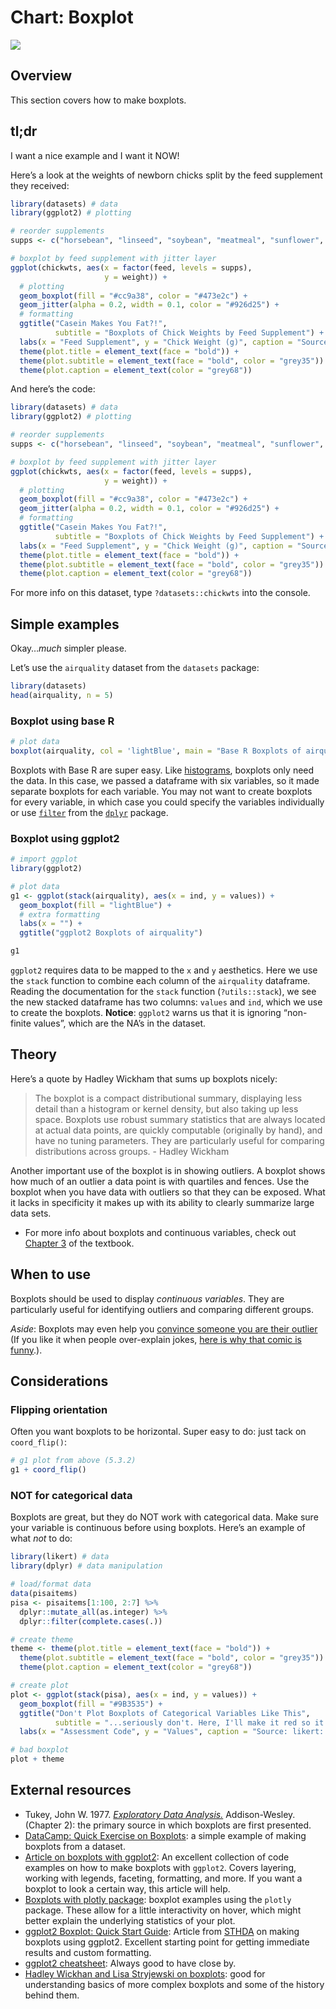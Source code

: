 # Chart: Boxplot {#box}

![](images/banners/banner_boxplot.png)

## Overview

This section covers how to make boxplots.

## tl;dr
I want a nice example and I want it NOW!

Here's a look at the weights of newborn chicks split by the feed supplement they received:

```r
library(datasets) # data
library(ggplot2) # plotting

# reorder supplements
supps <- c("horsebean", "linseed", "soybean", "meatmeal", "sunflower", "casein")

# boxplot by feed supplement with jitter layer
ggplot(chickwts, aes(x = factor(feed, levels = supps), 
                     y = weight)) + 
  # plotting
  geom_boxplot(fill = "#cc9a38", color = "#473e2c") + 
  geom_jitter(alpha = 0.2, width = 0.1, color = "#926d25") +
  # formatting
  ggtitle("Casein Makes You Fat?!",
          subtitle = "Boxplots of Chick Weights by Feed Supplement") +
  labs(x = "Feed Supplement", y = "Chick Weight (g)", caption = "Source: datasets::chickwts") +
  theme(plot.title = element_text(face = "bold")) +
  theme(plot.subtitle = element_text(face = "bold", color = "grey35")) +
  theme(plot.caption = element_text(color = "grey68"))
```

And here's the code:
```r
library(datasets) # data
library(ggplot2) # plotting

# reorder supplements
supps <- c("horsebean", "linseed", "soybean", "meatmeal", "sunflower", "casein")

# boxplot by feed supplement with jitter layer
ggplot(chickwts, aes(x = factor(feed, levels = supps), 
                     y = weight)) + 
  # plotting
  geom_boxplot(fill = "#cc9a38", color = "#473e2c") + 
  geom_jitter(alpha = 0.2, width = 0.1, color = "#926d25") +
  # formatting
  ggtitle("Casein Makes You Fat?!",
          subtitle = "Boxplots of Chick Weights by Feed Supplement") +
  labs(x = "Feed Supplement", y = "Chick Weight (g)", caption = "Source: datasets::chickwts") +
  theme(plot.title = element_text(face = "bold")) +
  theme(plot.subtitle = element_text(face = "bold", color = "grey35")) +
  theme(plot.caption = element_text(color = "grey68"))
```

For more info on this dataset, type `?datasets::chickwts` into the console.

## Simple examples
Okay...*much* simpler please.
 
Let's use the `airquality` dataset from the `datasets` package:
```r
library(datasets)
head(airquality, n = 5)
```

### Boxplot using base R
```r
# plot data
boxplot(airquality, col = 'lightBlue', main = "Base R Boxplots of airquality")
```

Boxplots with Base R are super easy. Like [histograms](histo.html), boxplots only need the data. In this case, we passed a dataframe with six variables, so it made separate boxplots for each variable. You may not want to create boxplots for every variable, in which case you could specify the variables individually or use [`filter`](https://www.rdocumentation.org/packages/dplyr/versions/0.7.5/topics/filter){target="_blank"} from the [`dplyr`](https://www.rdocumentation.org/packages/dplyr/versions/0.7.5){target="_blank"} package.

### Boxplot using ggplot2
```r
# import ggplot
library(ggplot2)

# plot data
g1 <- ggplot(stack(airquality), aes(x = ind, y = values)) + 
  geom_boxplot(fill = "lightBlue") +
  # extra formatting
  labs(x = "") +
  ggtitle("ggplot2 Boxplots of airquality")

g1
```

`ggplot2` requires data to be mapped to the `x` and `y` aesthetics. Here we use the `stack` function to combine each column of the `airquality` dataframe. Reading the documentation for the `stack` function (`?utils::stack`), we see the new stacked dataframe has two columns: `values` and `ind`, which we use to create the boxplots. **Notice**: `ggplot2` warns us that it is ignoring "non-finite values", which are the NA's in the dataset.

## Theory

Here's a quote by Hadley Wickham  that sums up boxplots nicely:

>The boxplot is a compact distributional summary, displaying less detail than a histogram or kernel density, but also taking up less space. Boxplots use robust summary statistics that are always located at actual data points, are quickly computable (originally by hand), and have no tuning parameters. They are particularly useful for comparing distributions across groups. - Hadley Wickham
>

Another important use of the boxplot is in showing outliers. A boxplot shows how much of an outlier a data point is with quartiles and fences. Use the boxplot when you have data with outliers so that they can be exposed. What it lacks in specificity it makes up with its ability to clearly summarize large data sets.

*   For more info about boxplots and continuous variables, check out [Chapter 3](http://www.gradaanwr.net/content/03-examining-continuous-variables/){target="_blank"} of the textbook. 

## When to use
Boxplots should be used to display *continuous variables*. They are particularly useful for identifying outliers and comparing different groups. 

*Aside*: Boxplots may even help you [convince someone you are their outlier](https://xkcd.com/539/){target="_blank"} (If you like it when people over-explain jokes, [here is why that comic is funny](https://www.explainxkcd.com/wiki/index.php/539:_Boyfriend){target="_blank"}.). 

## Considerations

### Flipping orientation
Often you want boxplots to be horizontal. Super easy to do: just tack on `coord_flip()`:
```r
# g1 plot from above (5.3.2)
g1 + coord_flip()
```

### NOT for categorical data
Boxplots are great, but they do NOT work with categorical data. Make sure your variable is continuous before using boxplots. Here's an example of what *not* to do:
```r
library(likert) # data
library(dplyr) # data manipulation

# load/format data
data(pisaitems)
pisa <- pisaitems[1:100, 2:7] %>% 
  dplyr::mutate_all(as.integer) %>% 
  dplyr::filter(complete.cases(.))

# create theme
theme <- theme(plot.title = element_text(face = "bold")) +
  theme(plot.subtitle = element_text(face = "bold", color = "grey35")) +
  theme(plot.caption = element_text(color = "grey68"))

# create plot
plot <- ggplot(stack(pisa), aes(x = ind, y = values)) +
  geom_boxplot(fill = "#9B3535") +
  ggtitle("Don't Plot Boxplots of Categorical Variables Like This",
          subtitle = "...seriously don't. Here, I'll make it red so it looks scary:") +
  labs(x = "Assessment Code", y = "Values", caption = "Source: likert::pisaitems")

# bad boxplot
plot + theme
```

## External resources

- Tukey, John W. 1977. [*Exploratory Data Analysis.*](https://clio.columbia.edu/catalog/136422){target="_blank"} Addison-Wesley. (Chapter 2): the primary source in which boxplots are first presented. 
- [DataCamp: Quick Exercise on Boxplots](https://campus.datacamp.com/courses/helsinki-open-data-science/logistic-regression?ex=7){target="_blank"}: a simple example of making boxplots from a dataset.
- [Article on boxplots with ggplot2](http://t-redactyl.io/blog/2016/04/creating-plots-in-r-using-ggplot2-part-10-boxplots.html){target="_blank"}: An excellent collection of code examples on how to make boxplots with `ggplot2`. Covers layering, working with legends, faceting, formatting, and more. If you want a boxplot to look a certain way, this article will help.
- [Boxplots with plotly package](https://plot.ly/ggplot2/box-plots/){target="_blank"}: boxplot examples using the `plotly` package. These allow for a little interactivity on hover, which might better explain the underlying statistics of your plot.
- [ggplot2 Boxplot: Quick Start Guide](http://www.sthda.com/english/wiki/ggplot2-box-plot-quick-start-guide-r-software-and-data-visualization){target="_blank"}: Article from [STHDA](http://www.sthda.com/english/){target="_blank"} on making boxplots using ggplot2. Excellent starting point for getting immediate results and custom formatting.
- [ggplot2 cheatsheet](https://www.rstudio.com/wp-content/uploads/2015/03/ggplot2-cheatsheet.pdf){target="_blank"}: Always good to have close by.
- [Hadley Wickhan and Lisa Stryjewski on boxplots](http://vita.had.co.nz/papers/boxplots.pdf){target="_blank"}: good for understanding basics of more complex boxplots and some of the history behind them.





